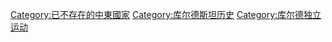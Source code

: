 [[Category:已不存在的中東國家|Category:已不存在的中東國家]]
[[Category:库尔德斯坦历史|Category:库尔德斯坦历史]]
[[Category:库尔德独立运动|Category:库尔德独立运动]]